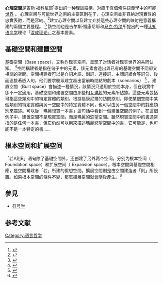 {{Refimprove|time=2020-07-13T03:49:14+00:00}}
'''心理空間'''是[[吉勒·福科尼耶|吉勒·福科尼耶]]<ref>{{Cite book|title=Meaning constructions and mental spaces|last=Evans|first=Vyvyan|authorlink=Vyvyan Evans|last2=Green|first2=Melanie|publisher=Edinburgh University Press|year=2014|isbn=0 7486 1832 5|location=Edinburgh|pages=}}</ref>提出的一种理論結構，对应于[[真条件语义|真值條件語義學]]中的[[可能世界|可能世界]] 。 心理空间与可能世界之间的主要区别在于，心理空间並非容納对現實性的忠實表徵，而是容納{{le|理想化的认知模型|Idealized_cognitive_model}}。<ref name="Fauconnier, 1994">{{Cite book|title=Mental Spaces: Aspects of Meaning Construction in Natural Language|last=Fauconnier|first=Gilles|year=1994|pages=240|publisher=Cambridge University Press|location=New York}}</ref>建立心理空間以及建立介於這些心理空間的映射是意義構建的兩個主要歷程。 <ref name="Evans and Green">{{Cite book|title=Cognitive Linguistics An Introduction|last=Evans|first=Vyvyan|authorlink=Vyvyan Evans|last2=Melanie Green|year=2006|pages=394|publisher=Edinburgh University Press}}</ref> 該空間也是吉尔斯·福康尼耶和[[马克·特纳|马克·特纳]]所提出的一種[[认知语义|认知语义学]]理论「[[概念混成理論|混成理论」]]之基本要素。

== 基礎空間和建置空間 ==
基礎空間（Base space），又称作现实空间，呈现了对话者对现实世界的共同认知。 <ref name="Croft and Cruse">{{Cite book|title=Cognitive Linguistics|url=https://archive.org/details/cognitivelinguis00crof|last=Croft|first=William|last2=D. Alan Cruse|year=2004|pages=[https://archive.org/details/cognitivelinguis00crof/page/n50 33]|publisher=Cambridge University Press|location=New York}}</ref>空間構建者是指在句子中的元素，該元素會造出與已有的基礎空間不同卻又相關的空間。空間構建者可以是介詞片語、副詞、連接詞、主謂詞組合等詞句，後面連接著嵌入句。他们要求聽眾建立超出當前時間點的劇本（scenarios） <ref name="Evans and Green">{{Cite book|title=Cognitive Linguistics An Introduction|last=Evans|first=Vyvyan|authorlink=Vyvyan Evans|last2=Melanie Green|year=2006|pages=394|publisher=Edinburgh University Press}}</ref> 。建置空間（Built space）會描述一種情況，該情況只適用於空間本身，但在現實中卻不一定適用。基礎空間和建置空間由那些相互[[滿射|滿射]]的元素所佔據。這些元素包括可指這些類別中的特定實體的類別。根據福康尼爾的訪問原則，即使某個空間中某個類別的特定實體與另一空間中的特定實體不同，也可以由另一個空間中的對應類別來描述。可以從「瑪麗想買一本書」這句話中看到一個建置空間的例子。在這個例子中，建置空間不是現實空間，而是瑪麗的慾望空間。雖然現實空間中的書通常指的是任何一本書，但它仍然可以用來描述瑪麗慾望空間中的書，它可能是，也可能不是一本特定的書...... 

== 根本空间和扩展空间 ==
「若A則B」语句除了基礎空間外，还创建了另外两个空间，分别为根本空间（ Foundation space）和扩展空间（ Expansion space）。根本空間與基礎空間相應，是空間構建者「若」所建的假想空間。擴展空間則是由空間建造者「則」所設置。如果根本空間的條件不變，那麼擴展空間就會隨後產生。<ref name="Evans and Green">{{Cite book|title=Cognitive Linguistics An Introduction|last=Evans|first=Vyvyan|authorlink=Vyvyan Evans|last2=Melanie Green|year=2006|pages=394|publisher=Edinburgh University Press}}</ref> 

== 參見 ==

* [[符號學|符号学]] 

== 参考文献 ==
{{Reflist}}
[[Category:语言哲学|Category:语言哲学]]